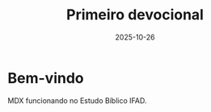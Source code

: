 ﻿---
title: "Primeiro devocional"
date: "2025-10-26"
slug: "primeiro-devocional"
referencia: "João 11:35"
autor: "IFAD"
---

# Bem-vindo
MDX funcionando no Estudo Bíblico IFAD.
